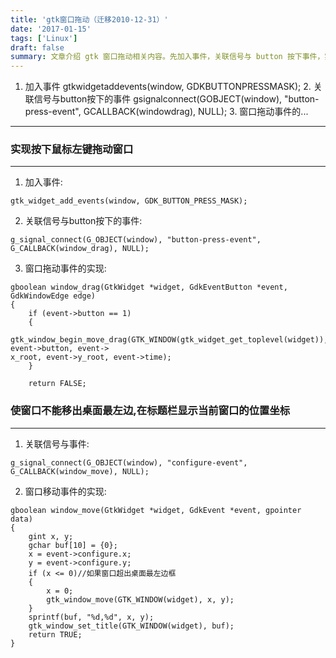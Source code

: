 ```yaml
---
title: 'gtk窗口拖动（迁移2010-12-31）'
date: '2017-01-15'
tags: ['Linux']
draft: false
summary: 文章介绍 gtk 窗口拖动相关内容。先加入事件，关联信号与 button 按下事件，实现窗口拖动。还能使窗口不能移出桌面最左边并在标题栏显示位置坐标，通过关联信号与事件及相应实现函数来完成。 
---
```


1. 加入事件    gtkwidgetaddevents(window, GDKBUTTONPRESSMASK);    2. 关联信号与button按下的事件    gsignalconnect(GOBJECT(window), "button-press-event", GCALLBACK(windowdrag), NULL);    3. 窗口拖动事件的...
---
### 实现按下鼠标左键拖动窗口  
---
1. 加入事件:
```
gtk_widget_add_events(window, GDK_BUTTON_PRESS_MASK);
```
2. 关联信号与button按下的事件:
```
g_signal_connect(G_OBJECT(window), "button-press-event", G_CALLBACK(window_drag), NULL);
```
3. 窗口拖动事件的实现:
```
gboolean window_drag(GtkWidget *widget, GdkEventButton *event, GdkWindowEdge edge)
{
    if (event->button == 1)
    {
        gtk_window_begin_move_drag(GTK_WINDOW(gtk_widget_get_toplevel(widget)), event->button, event->
x_root, event->y_root, event->time);
    }
    
    return FALSE;
```

### 使窗口不能移出桌面最左边,在标题栏显示当前窗口的位置坐标
---
1. 关联信号与事件:
```
g_signal_connect(G_OBJECT(window), "configure-event", G_CALLBACK(window_move), NULL);
```
2. 窗口移动事件的实现:
```
gboolean window_move(GtkWidget *widget, GdkEvent *event, gpointer data)
{
    gint x, y;
    gchar buf[10] = {0};
    x = event->configure.x;
    y = event->configure.y;
    if (x <= 0)//如果窗口超出桌面最左边框
    {
        x = 0;
        gtk_window_move(GTK_WINDOW(widget), x, y);
    }
    sprintf(buf, "%d,%d", x, y);
    gtk_window_set_title(GTK_WINDOW(widget), buf);
    return TRUE;
}
```